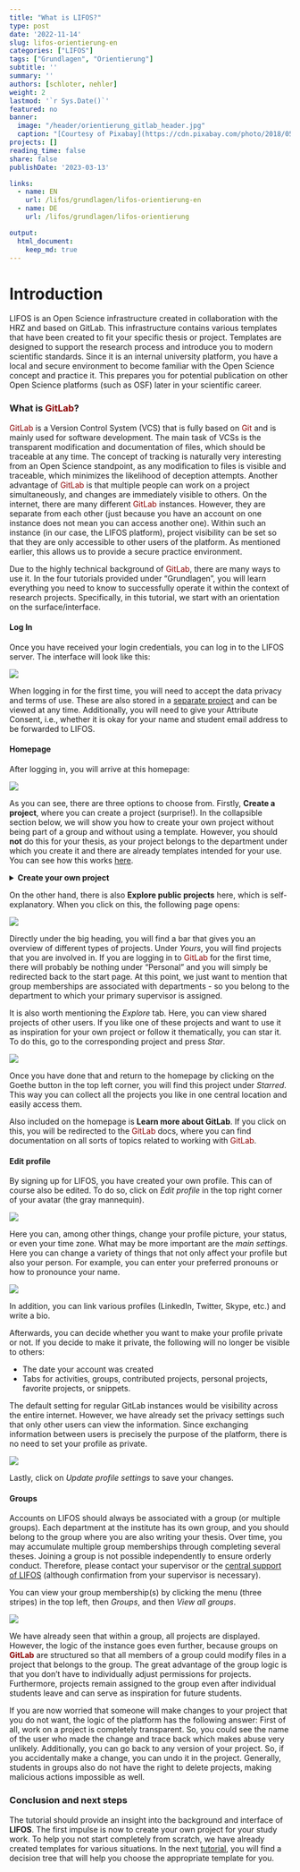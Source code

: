 ```yaml
---
title: "What is LIFOS?" 
type: post
date: '2022-11-14' 
slug: lifos-orientierung-en
categories: ["LIFOS"] 
tags: ["Grundlagen", "Orientierung"] 
subtitle: ''
summary: '' 
authors: [schloter, nehler] 
weight: 2
lastmod: '`r Sys.Date()`'
featured: no
banner:
  image: "/header/orientierung_gitlab_header.jpg"
  caption: "[Courtesy of Pixabay](https://cdn.pixabay.com/photo/2018/05/26/14/53/directory-3431477_960_720.jpg)"
projects: []
reading_time: false
share: false
publishDate: '2023-03-13'

links:
  - name: EN
    url: /lifos/grundlagen/lifos-orientierung-en
  - name: DE
    url: /lifos/grundlagen/lifos-orientierung

output:
  html_document:
    keep_md: true
---
```


# Introduction    

LIFOS is an Open Science infrastructure created in collaboration with the HRZ and based on GitLab. This infrastructure contains various templates that have been created to fit your specific thesis or project. Templates are designed to support the research process and introduce you to modern scientific standards. Since it is an internal university platform, you have a local and secure environment to become familiar with the Open Science concept and practice it. This prepares you for potential publication on other Open Science platforms (such as OSF) later in your scientific career.

### What is <span style="color: darkred;">**GitLab**</span>? 

<span style="color: darkred;">GitLab</span> is a Version Control System (VCS) that is fully based on <span style="color: darkred;">Git</span> and is mainly used for software development. The main task of VCSs is the transparent modification and documentation of files, which should be traceable at any time. The concept of tracking is naturally very interesting from an Open Science standpoint, as any modification to files is visible and traceable, which minimizes the likelihood of deception attempts. Another advantage of <span style="color: darkred;">GitLab</span> is that multiple people can work on a project simultaneously, and changes are immediately visible to others. On the internet, there are many different <span style="color: darkred;">GitLab</span> instances. However, they are separate from each other (just because you have an account on one instance does not mean you can access another one). Within such an instance (in our case, the LIFOS platform), project visibility can be set so that they are only accessible to other users of the platform. As mentioned earlier, this allows us to provide a secure practice environment.

Due to the highly technical background of <span style="color: darkred;">GitLab</span>, there are many ways to use it. In the four tutorials provided under "Grundlagen", you will learn everything you need to know to successfully operate it within the context of research projects. Specifically, in this tutorial, we start with an orientation on the surface/interface.

#### Log In

Once you have received your login credentials, you can log in to the LIFOS server. The interface will look like this:

![](gitlaborientierung_Einloggen2.png)

When logging in for the first time, you will need to accept the data privacy and terms of use. These are also stored in a [separate project](https://lifos.uni-frankfurt.de/root/guidelines/-/tree/main) and can be viewed at any time. Additionally, you will need to give your Attribute Consent, i.e., whether it is okay for your name and student email address to be forwarded to LIFOS. 


#### Homepage

After logging in, you will arrive at this homepage:

![](gitlaborientierung_projectsstartsite2.png)

As you can see, there are three options to choose from. Firstly, **Create a project**, where you can create a project (surprise!). In the collapsible section below, we will show you how to create your own project without being part of a group and without using a template. However, you should **not** do this for your thesis, as your project belongs to the department under which you create it and there are already templates intended for your use. You can see how this works [here](https://pandar.netlify.app/lifos/grundlagen/lifos-eigenesprojekt-en/).


<details><summary> **Create your own project** </summary>

To create your own project, go to the LIFOS homepage and click on **New project** on the right-hand side.

![](gitlaborientierung_newproject.png)

Then a page with four options will open:

![](gitlaborientierung_newprojectoptions2.png)  

To create a completely new project, select *Create Blank Project*.
Here, give the project a name and set the visibility level to *internal*.

In the project URL, assign the project to yourself by simply selecting your username. Then you need a project slug, which should ideally resemble your project name, so that you can easily find the project later.

![](gitlaborientierung_newblankproject.png) 
At the end, click on *Create Project* and you have created your own project - without group membership or template.

</details>

On the other hand, there is also **Explore public projects** here, which is self-explanatory. When you click on this, the following page opens:

![](gitlaborientierung_ExplorePublicProjects.png)

Directly under the big heading, you will find a bar that gives you an overview of different types of projects. Under *Yours*, you will find projects that you are involved in. If you are logging in to <span style="color: darkred;">GitLab</span> for the first time, there will probably be nothing under "Personal" and you will simply be redirected back to the start page. At this point, we just want to mention that group memberships are associated with departments - so you belong to the department to which your primary supervisor is assigned.

It is also worth mentioning the *Explore* tab. Here, you can view shared projects of other users. If you like one of these projects and want to use it as inspiration for your own project or follow it thematically, you can star it. To do this, go to the corresponding project and press *Star*.

![](gitlaborientierung_Star.png)

Once you have done that and return to the homepage by clicking on the Goethe button in the top left corner, you will find this project under *Starred*. This way you can collect all the projects you like in one central location and easily access them.

Also included on the homepage is **Learn more about GitLab**. If you click on this, you will be redirected to the <span style="color: darkred;">GitLab</span> docs, where you can find documentation on all sorts of topics related to working with <span style="color: darkred;">GitLab</span>.

#### Edit profile

By signing up for LIFOS, you have created your own profile. This can of course also be edited. To do so, click on *Edit profile* in the top right corner of your avatar (the gray mannequin).

![](gitlaborientierung_avatar.png)

Here you can, among other things, change your profile picture, your status, or even your time zone. What may be more important are the *main settings*. Here you can change a variety of things that not only affect your profile but also your person. For example, you can enter your preferred pronouns or how to pronounce your name.

![](gitlaborientierung_MainSettings.png)

In addition, you can link various profiles (LinkedIn, Twitter, Skype, etc.) and write a bio.

Afterwards, you can decide whether you want to make your profile private or not. If you decide to make it private, the following will no longer be visible to others:

- The date your account was created
- Tabs for activities, groups, contributed projects, personal projects, favorite projects, or snippets.

The default setting for regular GitLab instances would be visibility across the entire internet. However, we have already set the privacy settings such that only other users can view the information. Since exchanging information between users is precisely the purpose of the platform, there is no need to set your profile as private.


![](gitlaborientierung_privateSettings.png)

Lastly, click on *Update profile settings* to save your changes.

#### Groups {.anchorheader}

Accounts on LIFOS should always be associated with a group (or multiple groups). Each department at the institute has its own group, and you should belong to the group where you are also writing your thesis. Over time, you may accumulate multiple group memberships through completing several theses. Joining a group is not possible independently to ensure orderly conduct. Therefore, please contact your supervisor or the [central support of LIFOS](mailto:lifos@uni-frankurt.de) (although confirmation from your supervisor is necessary).


You can view your group membership(s) by clicking the menu (three stripes) in the top left, then *Groups*, and then *View all groups*.

![](gitlaborientierung_yourgroups_new.png)

We have already seen that within a group, all projects are displayed. However, the logic of the instance goes even further, because groups on <span style="color: darkred;">**GitLab**</span> are structured so that all members of a group could modify files in a project that belongs to the group. The great advantage of the group logic is that you don't have to individually adjust permissions for projects. Furthermore, projects remain assigned to the group even after individual students leave and can serve as inspiration for future students.

If you are now worried that someone will make changes to your project that you do not want, the logic of the platform has the following answer: First of all, work on a project is completely transparent. So, you could see the name of the user who made the change and trace back which makes abuse very unlikely. Additionally, you can go back to any version of your project. So, if you accidentally make a change, you can undo it in the project. Generally, students in groups also do not have the right to delete projects, making malicious actions impossible as well.

### Conclusion and next steps 

The tutorial should provide an insight into the background and interface of **LIFOS**. The first impulse is now to create your own project for your study work. To help you not start completely from scratch, we have already created templates for various situations. In the next [tutorial](#), you will find a decision tree that will help you choose the appropriate template for you.

